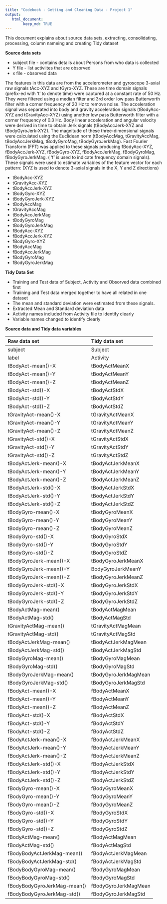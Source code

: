 ```yaml
---
title: "Codebook - Getting and Cleaning Data - Project 1"
output: 
   html_document:
        keep_md: TRUE
---
```


This document explains about source data sets, extracting, consolidating, processing, column nameing and creating Tidy dataset


**Source data sets**

- subject file - contains details about Persons from who data is collected
- Y file - list activiites that are obsorved
- x file - obsorved data

The features in this data are from the accelerometer and gyroscope 3-axial raw signals tAcc-XYZ and tGyro-XYZ. These are time domain signals (prefix-ed with 't' to denote time) were captured at a constant rate of 50 Hz. They were filtered using a median filter and 3rd order low pass Butterworth filter with a corner frequency of 20 Hz to remove noise. The acceleration signal was separated into body and gravity acceleration signals (tBodyAcc-XYZ and tGravityAcc-XYZ) using another low pass Butterworth filter with a corner frequency of 0.3 Hz. Body linear acceleration and angular velocity were derived in time to obtain Jerk signals (tBodyAccJerk-XYZ and tBodyGyroJerk-XYZ). The magnitude of these three-dimensional signals were calculated using the Euclidean norm (tBodyAccMag, tGravityAccMag, tBodyAccJerkMag, tBodyGyroMag, tBodyGyroJerkMag). Fast Fourier Transform (FFT) was applied to these signals producing fBodyAcc-XYZ, fBodyAccJerk-XYZ, fBodyGyro-XYZ, fBodyAccJerkMag, fBodyGyroMag, fBodyGyroJerkMag. ( 'f' is used to indicate frequency domain signals). These signals were used to estimate variables of the feature vector for each pattern: (XYZ is used to denote 3-axial signals in the X, Y and Z directions)

* tBodyAcc-XYZ
* tGravityAcc-XYZ
* tBodyAccJerk-XYZ
* tBodyGyro-XYZ
* tBodyGyroJerk-XYZ
* tBodyAccMag
* tGravityAccMag
* tBodyAccJerkMag
* tBodyGyroMag
* tBodyGyroJerkMag
* fBodyAcc-XYZ
* fBodyAccJerk-XYZ
* fBodyGyro-XYZ
* fBodyAccMag
* fBodyAccJerkMag
* fBodyGyroMag
* fBodyGyroJerkMag

**Tidy Data Set**


* Training and Test data of Subject, Activity and Obsorved data combined first
* Traiining and Test data merged together to have all related in one dataset
* The mean and standard deviation were estimated from these signals.
* Extracted Mean and Standard deviation data
* Activity names included from Activity file to identify clearly
* Variable names changed to identify clearly


**Source data and Tidy data variables**


Raw data set|Tidy data set
:-----------|:-------------
subject|Subject
label|Activity
tBodyAct-mean()-X|tBodyActMeanX
tBodyAct-mean()-Y|tBodyActMeanY
tBodyAct-mean()-Z|tBodyActMeanZ
tBodyAct-std()-X|tBodyActStdX
tBodyAct-std()-Y|        tBodyActStdY
tBodyAct-std()-Z|tBodyActStdZ
tGravityAct-mean()-X|tGravityActMeanX
tGravityAct-mean()-Y|tGravityActMeanY
tGravityAct-mean()-Z|tGravityActMeanZ
tGravityAct-std()-X|tGravityActStdX
tGravityAct-std()-Y|tGravityActStdY
tGravityAct-std()-Z|tGravityActStdZ
tBodyActJerk-mean()-X|tBodyActJerkMeanX
tBodyActJerk-mean()-Y|tBodyActJerkMeanY
tBodyActJerk-mean()-Z|tBodyActJerkMeanZ
tBodyActJerk-std()-X|tBodyActJerkStdX
tBodyActJerk-std()-Y|tBodyActJerkStdY
tBodyActJerk-std()-Z|tBodyActJerkStdZ
tBodyGyro-mean()-X|tBodyGyroMeanX
tBodyGyro-mean()-Y|tBodyGyroMeanY
tBodyGyro-mean()-Z|tBodyGyroMeanZ
tBodyGyro-std()-X|tBodyGyroStdX
tBodyGyro-std()-Y|tBodyGyroStdY
tBodyGyro-std()-Z|tBodyGyroStdZ
tBodyGyroJerk-mean()-X|tBodyGyroJerkMeanX
tBodyGyroJerk-mean()-Y|BodyGyroJerkMeanY
tBodyGyroJerk-mean()-Z|tBodyGyroJerkMeanZ
tBodyGyroJerk-std()-X|tBodyGyroJerkStdX
tBodyGyroJerk-std()-Y|tBodyGyroJerkStdY
tBodyGyroJerk-std()-Z|tBodyGyroJerkStdZ
tBodyActMag-mean()|tBodyActMagMean
tBodyActMag-std()|tBodyActMagStd
tGravityActMag-mean()|tGravityActMagMean
tGravityActMag-std()|tGravityActMagStd
tBodyActJerkMag-mean()|tBodyActJerkMagMean
tBodyActJerkMag-std()|tBodyActJerkMagStd
tBodyGyroMag-mean()|tBodyGyroMagMean
tBodyGyroMag-std()|tBodyGyroMagStd
tBodyGyroJerkMag-mean()|tBodyGyroJerkMagMean
tBodyGyroJerkMag-std()|tBodyGyroJerkMagStd
fBodyAct-mean()-X|fBodyActMeanX
fBodyAct-mean()-Y|fBodyActMeanY
fBodyAct-mean()-Z|fBodyActMeanZ
fBodyAct-std()-X|fBodyActStdX
fBodyAct-std()-Y|fBodyActStdY
fBodyAct-std()-Z|fBodyActStdZ
fBodyActJerk-mean()-X|fBodyActJerkMeanX
fBodyActJerk-mean()-Y|fBodyActJerkMeanY
fBodyActJerk-mean()-Z|fBodyActJerkMeanZ
fBodyActJerk-std()-X|fBodyActJerkStdX
fBodyActJerk-std()-Y|fBodyActJerkStdY
fBodyActJerk-std()-Z|fBodyActJerkStdZ
fBodyGyro-mean()-X|fBodyGyroMeanX
fBodyGyro-mean()-Y|fBodyGyroMeanY
fBodyGyro-mean()-Z|fBodyGyroMeanZ
fBodyGyro-std()-X|fBodyGyroStdX
fBodyGyro-std()-Y|fBodyGyroStdY
fBodyGyro-std()-Z|fBodyGyroStdZ
fBodyActMag-mean()|fBodyActMagMean
fBodyActMag-std()|fBodyActMagStd
fBodyBodyActJerkMag-mean()|fBodyActJerkMagMean
fBodyBodyActJerkMag-std()|fBodyActJerkMagStd
fBodyBodyGyroMag-mean()|fBodyGyroMagMean
fBodyBodyGyroMag-std()|fBodyGyroMagStd
fBodyBodyGyroJerkMag-mean()|fBodyGyroJerkMagMean
fBodyBodyGyroJerkMag-std()|fBodyGyroJerkMagStd